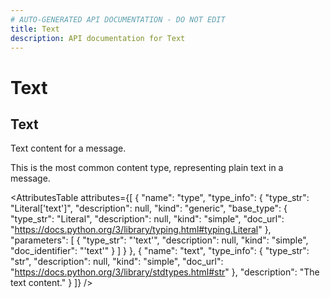 ```yaml
---
# AUTO-GENERATED API DOCUMENTATION - DO NOT EDIT
title: Text
description: API documentation for Text
---
```


# Text

## <ApiType type="Class" path="content/text/Text" symbolName="Text" /> Text

Text content for a message.

This is the most common content type, representing plain text in a message.

<AttributesTable
  attributes={[
  {
    "name": "type",
    "type_info": {
      "type_str": "Literal['text']",
      "description": null,
      "kind": "generic",
      "base_type": {
        "type_str": "Literal",
        "description": null,
        "kind": "simple",
        "doc_url": "https://docs.python.org/3/library/typing.html#typing.Literal"
      },
      "parameters": [
        {
          "type_str": "'text'",
          "description": null,
          "kind": "simple",
          "doc_identifier": "'text'"
        }
      ]
    }
  },
  {
    "name": "text",
    "type_info": {
      "type_str": "str",
      "description": null,
      "kind": "simple",
      "doc_url": "https://docs.python.org/3/library/stdtypes.html#str"
    },
    "description": "The text content."
  }
]}
/>

